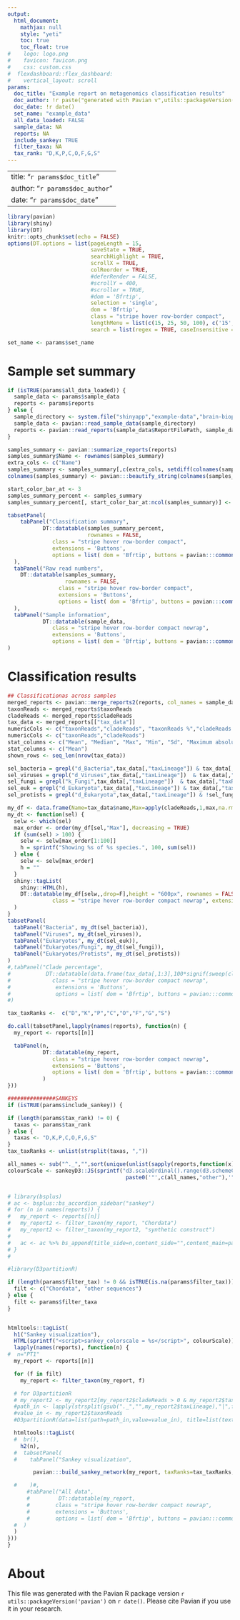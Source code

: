 ```yaml
---
output:
  html_document:
    mathjax: null
    style: "yeti"
    toc: true
    toc_float: true
#    logo: logo.png
#    favicon: favicon.png
#    css: custom.css
#  flexdashboard::flex_dashboard:
#    vertical_layout: scroll
params:
  doc_title: "Example report on metagenomics classification results"
  doc_author: !r paste("generated with Pavian v",utils::packageVersion("pavian"))
  doc_date: !r date()
  set_name: "example_data"
  all_data_loaded: FALSE
  sample_data: NA
  reports: NA
  include_sankey: TRUE
  filter_taxa: NA
  tax_rank: "D,K,P,C,O,F,G,S"
---
```


---
title: "`r params$doc_title`"
author: "`r params$doc_author`"
date: "`r params$doc_date`"
---

```r
library(pavian)
library(shiny)
library(DT)
knitr::opts_chunk$set(echo = FALSE)
options(DT.options = list(pageLength = 15,
                          saveState = TRUE,
                          searchHighlight = TRUE,
                          scrollX = TRUE,
                          colReorder = TRUE,
                          #deferRender = FALSE,
                          #scrollY = 400,
                          #scroller = TRUE,
                          #dom = 'Bfrtip',
                          selection = 'single',
                          dom = 'Bfrtip',
                          class = "stripe hover row-border compact",
                          lengthMenu = list(c(15, 25, 50, 100), c('15', '25', '50', '100')),
                          search = list(regex = TRUE, caseInsensitive = TRUE)))

set_name <- params$set_name
```

Sample set summary
=====================================

```r
if (isTRUE(params$all_data_loaded)) {
  sample_data <- params$sample_data
  reports <- params$reports
} else {
  sample_directory <- system.file("shinyapp","example-data","brain-biopsies",package="pavian")
  sample_data <- pavian::read_sample_data(sample_directory)
  reports <- pavian::read_reports(sample_data$ReportFilePath, sample_data$Name)
}

samples_summary <- pavian::summarize_reports(reports)
samples_summary$Name <- rownames(samples_summary)
extra_cols <- c("Name")
samples_summary <- samples_summary[,c(extra_cols, setdiff(colnames(samples_summary),extra_cols))]
colnames(samples_summary) <- pavian:::beautify_string(colnames(samples_summary))

start_color_bar_at <- 3
samples_summary_percent <- samples_summary
samples_summary_percent[, start_color_bar_at:ncol(samples_summary)] <- 100 * signif(sweep(samples_summary[, start_color_bar_at:ncol(samples_summary)], 1, samples_summary[, 2], `/`), 4)

tabsetPanel(
    tabPanel("Classification summary",
           DT::datatable(samples_summary_percent,
                         rownames = FALSE,
              class = "stripe hover row-border compact",
              extensions = 'Buttons',
              options = list( dom = 'Bfrtip', buttons = pavian:::common_buttons(set_name))) %>% pavian:::formatSummaryDT(display_percent = TRUE)
  ),
  tabPanel("Raw read numbers",
    DT::datatable(samples_summary,
                  rownames = FALSE,
                class = "stripe hover row-border compact",
                extensions = 'Buttons',
                options = list( dom = 'Bfrtip', buttons = pavian:::common_buttons(set_name))) %>% pavian:::formatSummaryDT(display_percent = FALSE)
  ),
  tabPanel("Sample information",
           DT::datatable(sample_data,
              class = "stripe hover row-border compact nowrap",
              extensions = 'Buttons',
              options = list( dom = 'Bfrtip', buttons = pavian:::common_buttons(set_name))))
)
```

Classification results
=====================================

```r
## Classificationas across samples
merged_reports <- pavian::merge_reports2(reports, col_names = sample_data$Name)
taxonReads <- merged_reports$taxonReads
cladeReads <- merged_reports$cladeReads
tax_data <- merged_reports[["tax_data"]]
numericCols <- c("taxonReads","cladeReads", "taxonReads %","cladeReads %","taxonReads z-score","cladeReads z-score")
numericCols <- c("taxonReads","cladeReads")
stat_columns <- c("Mean", "Median", "Max", "Min", "Sd", "Maximum absolute deviation", "Max Z-score")
stat_columns <- c("Mean")
shown_rows <- seq_len(nrow(tax_data))

sel_bacteria = grepl("d_Bacteria",tax_data[,"taxLineage"]) & tax_data[,"taxRank"] == 'S'
sel_viruses = grepl("d_Viruses",tax_data[,"taxLineage"])  & tax_data[,"taxRank"] == 'S'
sel_fungi = grepl("k_Fungi",tax_data[,"taxLineage"])  & tax_data[,"taxRank"] == 'S'
sel_euk = grepl("d_Eukaryota",tax_data[,"taxLineage"]) & tax_data[,"taxRank"] == 'S'
sel_protists = grepl("d_Eukaryota",tax_data[,"taxLineage"]) & !sel_fungi &!grepl("p_Chordata",tax_data[,"taxLineage"])  & tax_data[,"taxRank"] == 'S'

my_df <- data.frame(Name=tax_data$name,Max=apply(cladeReads,1,max,na.rm=TRUE),cladeReads,Lineage=pavian:::beautify_taxLineage(tax_data$taxLineage), stringsAsFactors = FALSE)
my_dt <- function(sel) {
  selw <- which(sel)
  max_order <- order(my_df[sel,"Max"], decreasing = TRUE)
  if (sum(sel) > 100) {
    selw <- selw[max_order[1:100]]
    h = sprintf("Showing %s of %s species.", 100, sum(sel))
  } else {
    selw <- selw[max_order]
    h = ""
  }
  shiny::tagList(
    shiny::HTML(h),
    DT::datatable(my_df[selw,,drop=F],height = "600px", rownames = FALSE,
              class = "stripe hover row-border compact nowrap", extensions = 'Buttons',  options = list( dom = 'Bfrtip', buttons = pavian:::common_buttons(set_name), scrollX = TRUE))
  )
}
tabsetPanel(
  tabPanel("Bacteria", my_dt(sel_bacteria)),
  tabPanel("Viruses", my_dt(sel_viruses)),
  tabPanel("Eukaryotes", my_dt(sel_euk)),
  tabPanel("Eukaryotes/Fungi", my_dt(sel_fungi)),
  tabPanel("Eukaryotes/Protists", my_dt(sel_protists))
)
#,tabPanel("Clade percentage",
#           DT::datatable(data.frame(tax_data[,1:3],100*signif(sweep(cladeReads,2,colSums(cladeReads[1:2,],na.rm=T),"/"),4),tax_data[4]),
#             class = "stripe hover row-border compact nowrap",
#              extensions = 'Buttons',
#              options = list( dom = 'Bfrtip', buttons = pavian:::common_buttons(set_name), scrollX = TRUE)))
#)
```


```r
tax_taxRanks <-  c("D","K","P","C","O","F","G","S")

do.call(tabsetPanel,lapply(names(reports), function(n) {
  my_report <- reports[[n]]

  tabPanel(n,
           DT::datatable(my_report,
              class = "stripe hover row-border compact nowrap",
              extensions = 'Buttons',
              options = list( dom = 'Bfrtip', buttons = pavian:::common_buttons(set_name)))
           )
}))
```


```r

###############SANKEYS
if (isTRUE(params$include_sankey)) {

if (length(params$tax_rank) != 0) {
  taxas <- params$tax_rank
} else {
  taxas <- "D,K,P,C,O,F,G,S"
}
tax_taxRanks <- unlist(strsplit(taxas, ","))

all_names <- sub("^._","",sort(unique(unlist(sapply(reports,function(x) x$name[x$taxRank != "-"])))))
colourScale <- sankeyD3::JS(sprintf("d3.scaleOrdinal().range(d3.schemeCategory20b).domain([%s])",
                                     paste0('"',c(all_names,"other"),'"',collapse=",")))


# library(bsplus)
# ac <- bsplus::bs_accordion_sidebar("sankey")
# for (n in names(reports)) {
#   my_report <- reports[[n]]
#   my_report2 <- filter_taxon(my_report, "Chordata")
#   my_report2 <- filter_taxon(my_report2, "synthetic construct")
#
#   ac <- ac %>% bs_append(title_side=n,content_side="",content_main=pavian:::build_sankey_network(my_report2, nodePadding=13, xScalingFactor=.9, nodeStrokeWidth=0, zoom = FALSE, colourScale = colourScale) )
# }
#

#library(D3partitionR)

if (length(params$filter_tax) != 0 && isTRUE(is.na(params$filter_tax))) {
  filt <- c("Chordata", "other sequences")
} else {
  filt <- params$filter_taxa
}


htmltools::tagList(
  h1("Sankey visualization"),
  HTML(sprintf("<script>sankey_colorscale = %s</script>", colourScale)),
  lapply(names(reports), function(n) {
#  n="PT1"
  my_report <- reports[[n]]

  for (f in filt)
    my_report <- filter_taxon(my_report, f)

  # for D3partitionR
  # my_report2 <- my_report2[my_report2$cladeReads > 0 & my_report2$taxonReads > 0 & grepl("^._root",my_report2$taxLineage), ]
  #path_in <- lapply(strsplit(gsub("._","",my_report2$taxLineage),"|",fixed=T), as.list)
  #value_in <- my_report2$taxonReads
  #D3partitionR(data=list(path=path_in,value=value_in), title=list(text=n), trail=TRUE)

  htmltools::tagList(
  #  br(),
    h2(n),
  #  tabsetPanel(
  #    tabPanel("Sankey visualization",

        pavian:::build_sankey_network(my_report, taxRanks=tax_taxRanks, nodePadding=13, xScalingFactor=.9, nodeStrokeWidth=0, zoom = FALSE, colourScale = "sankey_colorscale", LinkGroup = "source_name")

  #    )#,
      #tabPanel("All data",
      #         DT::datatable(my_report,
      #        class = "stripe hover row-border compact nowrap",
      #        extensions = 'Buttons',
      #        options = list( dom = 'Bfrtip', buttons = pavian:::common_buttons(set_name))))
  #  )
  )
}))
}
```

About
=====
This file was generated with the Pavian R package version `r utils::packageVersion('pavian')` on `r date()`. Please cite Pavian if you use it in your research.
